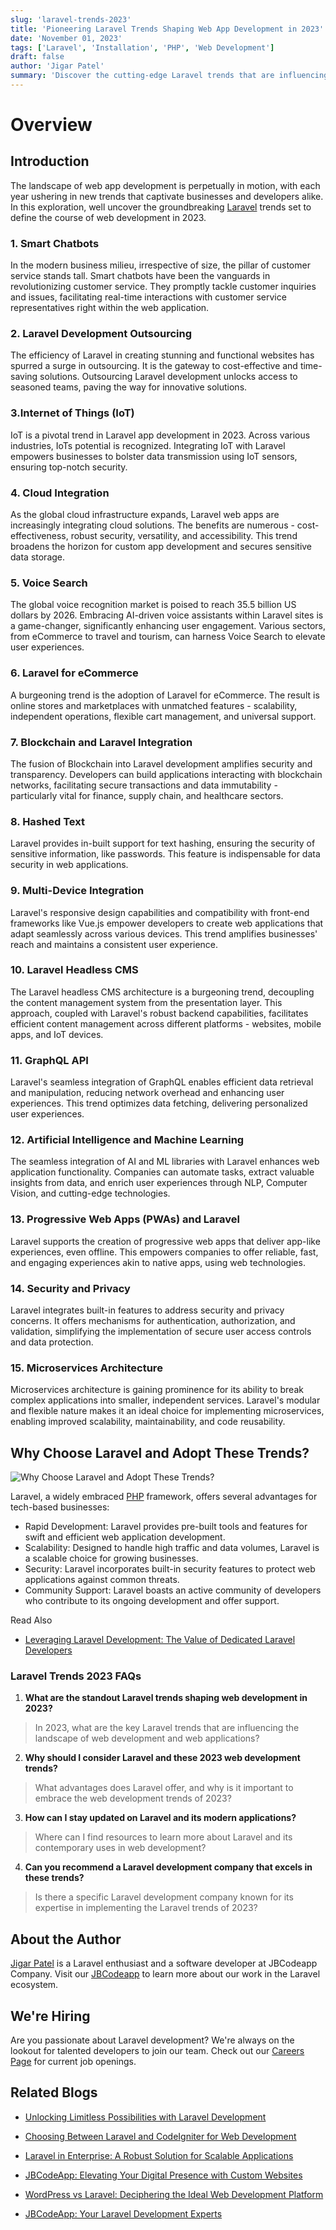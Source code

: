 ```yaml
---
slug: 'laravel-trends-2023'
title: 'Pioneering Laravel Trends Shaping Web App Development in 2023'
date: 'November 01, 2023'
tags: ['Laravel', 'Installation', 'PHP', 'Web Development']
draft: false
author: 'Jigar Patel'
summary: 'Discover the cutting-edge Laravel trends that are influencing web app development in 2023, shaping the future of web applications.'
---
```


# Overview

<TOCInline toc={props.toc} exclude="Overview" toHeading={2} defaultimage="laravel-trends-2023" />

## Introduction

The landscape of web app development is perpetually in motion, with each year ushering in new trends that captivate businesses and developers alike. In this exploration, well uncover the groundbreaking [Laravel](https://laravel.com/) trends set to define the course of web development in 2023.

### 1. **Smart Chatbots**

In the modern business milieu, irrespective of size, the pillar of customer service stands tall. Smart chatbots have been the vanguards in revolutionizing customer service. They promptly tackle customer inquiries and issues, facilitating real-time interactions with customer service representatives right within the web application.

### 2. **Laravel Development Outsourcing**

The efficiency of Laravel in creating stunning and functional websites has spurred a surge in outsourcing. It is the gateway to cost-effective and time-saving solutions. Outsourcing Laravel development unlocks access to seasoned teams, paving the way for innovative solutions.

### 3.**Internet of Things (IoT)**

IoT is a pivotal trend in Laravel app development in 2023. Across various industries, IoTs potential is recognized. Integrating IoT with Laravel empowers businesses to bolster data transmission using IoT sensors, ensuring top-notch security.

### 4. **Cloud Integration**

As the global cloud infrastructure expands, Laravel web apps are increasingly integrating cloud solutions. The benefits are numerous - cost-effectiveness, robust security, versatility, and accessibility. This trend broadens the horizon for custom app development and secures sensitive data storage.

### 5. **Voice Search**

The global voice recognition market is poised to reach 35.5 billion US dollars by 2026. Embracing AI-driven voice assistants within Laravel sites is a game-changer, significantly enhancing user engagement. Various sectors, from eCommerce to travel and tourism, can harness Voice Search to elevate user experiences.

### 6. **Laravel for eCommerce**

A burgeoning trend is the adoption of Laravel for eCommerce. The result is online stores and marketplaces with unmatched features - scalability, independent operations, flexible cart management, and universal support.

### 7. **Blockchain and Laravel Integration**

The fusion of Blockchain into Laravel development amplifies security and transparency. Developers can build applications interacting with blockchain networks, facilitating secure transactions and data immutability - particularly vital for finance, supply chain, and healthcare sectors.

### 8. **Hashed Text**

Laravel provides in-built support for text hashing, ensuring the security of sensitive information, like passwords. This feature is indispensable for data security in web applications.

### 9. **Multi-Device Integration**

Laravel's responsive design capabilities and compatibility with front-end frameworks like Vue.js empower developers to create web applications that adapt seamlessly across various devices. This trend amplifies businesses' reach and maintains a consistent user experience.

### 10. **Laravel Headless CMS**

The Laravel headless CMS architecture is a burgeoning trend, decoupling the content management system from the presentation layer. This approach, coupled with Laravel's robust backend capabilities, facilitates efficient content management across different platforms - websites, mobile apps, and IoT devices.

### 11. **GraphQL API**

Laravel's seamless integration of GraphQL enables efficient data retrieval and manipulation, reducing network overhead and enhancing user experiences. This trend optimizes data fetching, delivering personalized user experiences.

### 12. **Artificial Intelligence and Machine Learning**

The seamless integration of AI and ML libraries with Laravel enhances web application functionality. Companies can automate tasks, extract valuable insights from data, and enrich user experiences through NLP, Computer Vision, and cutting-edge technologies.

### 13. **Progressive Web Apps (PWAs) and Laravel**

Laravel supports the creation of progressive web apps that deliver app-like experiences, even offline. This empowers companies to offer reliable, fast, and engaging experiences akin to native apps, using web technologies.

### 14. **Security and Privacy**

Laravel integrates built-in features to address security and privacy concerns. It offers mechanisms for authentication, authorization, and validation, simplifying the implementation of secure user access controls and data protection.

### 15. **Microservices Architecture**

Microservices architecture is gaining prominence for its ability to break complex applications into smaller, independent services. Laravel's modular and flexible nature makes it an ideal choice for implementing microservices, enabling improved scalability, maintainability, and code reusability.

## Why Choose Laravel and Adopt These Trends?

![Why Choose Laravel and Adopt These Trends?](image.png)

Laravel, a widely embraced [PHP](https://www.php.net/) framework, offers several advantages for tech-based businesses:

- Rapid Development: Laravel provides pre-built tools and features for swift and efficient web application development.
- Scalability: Designed to handle high traffic and data volumes, Laravel is a scalable choice for growing businesses.
- Security: Laravel incorporates built-in security features to protect web applications against common threats.
- Community Support: Laravel boasts an active community of developers who contribute to its ongoing development and offer support.

Read Also

- [Leveraging Laravel Development: The Value of Dedicated Laravel Developers](leveraging-laravel-development-dedicated-laravel-developers.mdx)

### Laravel Trends 2023 FAQs

1. **What are the standout Laravel trends shaping web development in 2023?**

> In 2023, what are the key Laravel trends that are influencing the landscape of web development and web applications?

2. **Why should I consider Laravel and these 2023 web development trends?**

> What advantages does Laravel offer, and why is it important to embrace the web development trends of 2023?

3. **How can I stay updated on Laravel and its modern applications?**

> Where can I find resources to learn more about Laravel and its contemporary uses in web development?

4. **Can you recommend a Laravel development company that excels in these trends?**

> Is there a specific Laravel development company known for its expertise in implementing the Laravel trends of 2023?

## About the Author

[Jigar Patel](https://expertlaravel.com) is a Laravel enthusiast and a software developer at JBCodeapp Company. Visit our [JBCodeapp](https://jbcodeapp.com) to learn more about our work in the Laravel ecosystem.

## We're Hiring

Are you passionate about Laravel development? We're always on the lookout for talented developers to join our team. Check out our [Careers Page](https://jbcodeapp.com/career) for current job openings.

## Related Blogs

- [Unlocking Limitless Possibilities with Laravel Development](limitless-possibilities-laravel.mdx)

- [Choosing Between Laravel and CodeIgniter for Web Development](laravel-vs-codeigniter-web-development.mdx)

- [Laravel in Enterprise: A Robust Solution for Scalable Applications](laravel-in-enterprise-scalable-solution.mdx)

- [JBCodeApp: Elevating Your Digital Presence with Custom Websites](jbcodeapp-crafting-unique-websites-for-your-digital-brand.mdx)

- [WordPress vs Laravel: Deciphering the Ideal Web Development Platform](web-development-platform-wordpress-vs-laravel.mdx)

- [JBCodeApp: Your Laravel Development Experts](jbcodeapp-laravel-development-experts.mdx)
